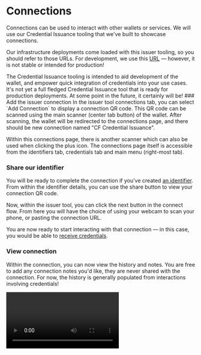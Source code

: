 
# Connections

Connections can be used to interact with other wallets or services.
We will use our Credential Issuance tooling that we've built to showcase connections.

Our infrastructure deployments come loaded with this issuer tooling, so you should refer to those URLs.
For development, we use this [URL](https://cred-issuance-ui.dev.idw-sandboxes.cf-deployments.org/) — however, it is not stable or intended for production!

<Callout type="warning">
  The Credential Issuance tooling is intended to aid development of the wallet, and empower quick integration of credentials into your use cases.
  It's not yet a full fledged Credential Issuance tool that is ready for production deployments.
  At some point in the future, it certainly will be!
</Callout>

<Steps>
### Add the issuer connection
In the issuer tool connections tab, you can select `Add Connection` to display a connection QR code.
This QR code can be scanned using the main scanner (center tab button) of the wallet.
After scanning, the wallet will be redirected to the connections page, and there should be new connection named "CF Credential Issuance".

Within this connections page, there is another scanner which can also be used when clicking the plus icon.
The connections page itself is accessible from the identifiers tab, credentials tab and main menu (right-most tab).

### Share our identifier
You will be ready to complete the connection if you've created [an identifier](./individualid).
From within the identifier details, you can use the share button to view your connection QR code.

Now, within the issuer tool, you can click the next button in the connect flow.
From here you will have the choice of using your webcam to scan your phone, or pasting the connection URL.

You are now ready to start interacting with that connection — in this case, you would be able to [receive credentials](./credentials).

### View connection
Within the connection, you can now view the history and notes.
You are free to add any connection notes you'd like, they are never shared with the connection.
For now, the history is generally populated from interactions involving credentials!
</Steps>

<video src="/videos/IssuerAndWalletAddConnection.mov" class="wide-asset" type="video/mp4" controls />
<video src="/videos/ConnectionHistoryNotes.mov" type="video/mp4" controls />
